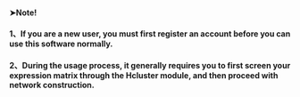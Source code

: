 #### **➤Note!**

#### **1、If you are a new user, you must first register an account before you can use this software normally.**

#### **2、During the usage process, it generally requires you to first screen your expression matrix through the Hcluster module, and then proceed with network construction.**
